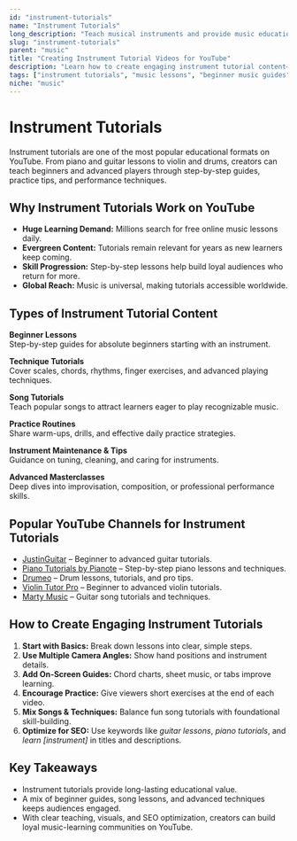 ```yaml
---
id: "instrument-tutorials"
name: "Instrument Tutorials"
long_description: "Teach musical instruments and provide music education"
slug: "instrument-tutorials"
parent: "music"
title: "Creating Instrument Tutorial Videos for YouTube"
description: "Learn how to create engaging instrument tutorial content—covering lessons, techniques, beginner guides, and advanced music education."
tags: ["instrument tutorials", "music lessons", "beginner music guides", "music education", "guitar lessons", "piano tutorials", "drum tutorials"]
niche: "music"
---
```


# Instrument Tutorials

Instrument tutorials are one of the most popular educational formats on YouTube. From piano and guitar lessons to violin and drums, creators can teach beginners and advanced players through step-by-step guides, practice tips, and performance techniques.

## Why Instrument Tutorials Work on YouTube

- **Huge Learning Demand:** Millions search for free online music lessons daily.  
- **Evergreen Content:** Tutorials remain relevant for years as new learners keep coming.  
- **Skill Progression:** Step-by-step lessons help build loyal audiences who return for more.  
- **Global Reach:** Music is universal, making tutorials accessible worldwide.  

## Types of Instrument Tutorial Content

**Beginner Lessons**  
Step-by-step guides for absolute beginners starting with an instrument.  

**Technique Tutorials**  
Cover scales, chords, rhythms, finger exercises, and advanced playing techniques.  

**Song Tutorials**  
Teach popular songs to attract learners eager to play recognizable music.  

**Practice Routines**  
Share warm-ups, drills, and effective daily practice strategies.  

**Instrument Maintenance & Tips**  
Guidance on tuning, cleaning, and caring for instruments.  

**Advanced Masterclasses**  
Deep dives into improvisation, composition, or professional performance skills.  

## Popular YouTube Channels for Instrument Tutorials

- [JustinGuitar](https://www.youtube.com/@JustinSandercoeSongs) – Beginner to advanced guitar tutorials.  
- [Piano Tutorials by Pianote](https://www.youtube.com/@PianoteOfficial) – Step-by-step piano lessons and techniques.  
- [Drumeo](https://www.youtube.com/@drumeoofficial) – Drum lessons, tutorials, and pro tips.  
- [Violin Tutor Pro](https://www.youtube.com/@ViolinTutorPro) – Beginner to advanced violin tutorials.  
- [Marty Music](https://www.youtube.com/@MartyMusic) – Guitar song tutorials and techniques.  

## How to Create Engaging Instrument Tutorials

1. **Start with Basics:** Break down lessons into clear, simple steps.  
2. **Use Multiple Camera Angles:** Show hand positions and instrument details.  
3. **Add On-Screen Guides:** Chord charts, sheet music, or tabs improve learning.  
4. **Encourage Practice:** Give viewers short exercises at the end of each video.  
5. **Mix Songs & Techniques:** Balance fun song tutorials with foundational skill-building.  
6. **Optimize for SEO:** Use keywords like *guitar lessons*, *piano tutorials*, and *learn [instrument]* in titles and descriptions.  

## Key Takeaways

- Instrument tutorials provide long-lasting educational value.  
- A mix of beginner guides, song lessons, and advanced techniques keeps audiences engaged.  
- With clear teaching, visuals, and SEO optimization, creators can build loyal music-learning communities on YouTube.  